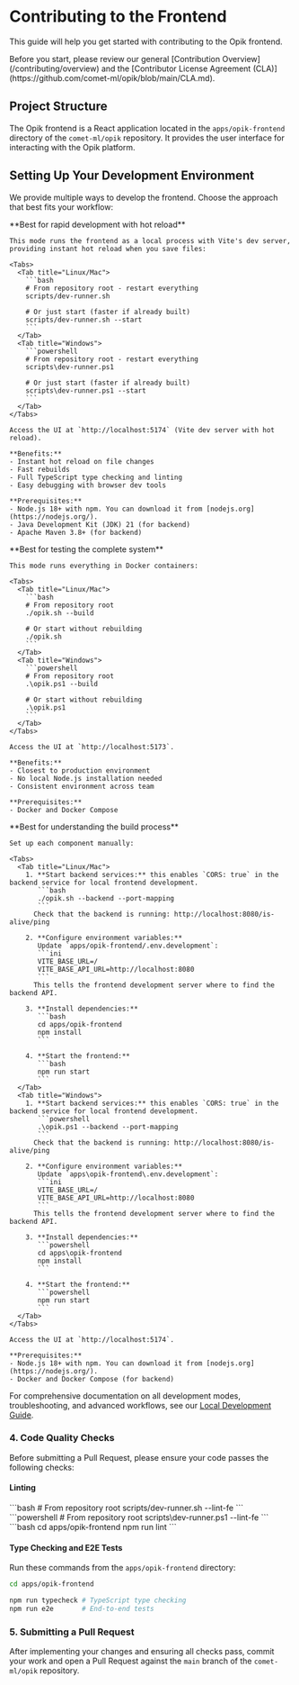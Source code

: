 # Contributing to the Frontend

This guide will help you get started with contributing to the Opik frontend.

<Tip>
  Before you start, please review our general [Contribution Overview](/contributing/overview) and the [Contributor
  License Agreement (CLA)](https://github.com/comet-ml/opik/blob/main/CLA.md).
</Tip>

## Project Structure

The Opik frontend is a React application located in the `apps/opik-frontend` directory of the `comet-ml/opik` repository. It provides the user interface for interacting with the Opik platform.

## Setting Up Your Development Environment

We provide multiple ways to develop the frontend. Choose the approach that best fits your workflow:

<Tabs>
  <Tab value="Local Process Mode" title="Local Process Mode (Recommended)">
    **Best for rapid development with hot reload**

    This mode runs the frontend as a local process with Vite's dev server, providing instant hot reload when you save files:

    <Tabs>
      <Tab title="Linux/Mac">
        ```bash
        # From repository root - restart everything
        scripts/dev-runner.sh

        # Or just start (faster if already built)
        scripts/dev-runner.sh --start
        ```
      </Tab>
      <Tab title="Windows">
        ```powershell
        # From repository root - restart everything
        scripts\dev-runner.ps1

        # Or just start (faster if already built)
        scripts\dev-runner.ps1 --start
        ```
      </Tab>
    </Tabs>

    Access the UI at `http://localhost:5174` (Vite dev server with hot reload).

    **Benefits:**
    - Instant hot reload on file changes
    - Fast rebuilds
    - Full TypeScript type checking and linting
    - Easy debugging with browser dev tools

    **Prerequisites:**
    - Node.js 18+ with npm. You can download it from [nodejs.org](https://nodejs.org/).
    - Java Development Kit (JDK) 21 (for backend)
    - Apache Maven 3.8+ (for backend)
  </Tab>

  <Tab value="Docker Mode" title="Docker Mode">
    **Best for testing the complete system**

    This mode runs everything in Docker containers:

    <Tabs>
      <Tab title="Linux/Mac">
        ```bash
        # From repository root
        ./opik.sh --build

        # Or start without rebuilding
        ./opik.sh
        ```
      </Tab>
      <Tab title="Windows">
        ```powershell
        # From repository root
        .\opik.ps1 --build

        # Or start without rebuilding
        .\opik.ps1
        ```
      </Tab>
    </Tabs>

    Access the UI at `http://localhost:5173`.

    **Benefits:**
    - Closest to production environment
    - No local Node.js installation needed
    - Consistent environment across team

    **Prerequisites:**
    - Docker and Docker Compose
  </Tab>

  <Tab value="Manual Setup" title="Manual Setup">
    **Best for understanding the build process**

    Set up each component manually:

    <Tabs>
      <Tab title="Linux/Mac">
        1. **Start backend services:** this enables `CORS: true` in the backend service for local frontend development.
           ```bash
           ./opik.sh --backend --port-mapping
           ```
          Check that the backend is running: http://localhost:8080/is-alive/ping

        2. **Configure environment variables:**
           Update `apps/opik-frontend/.env.development`:
           ```ini
           VITE_BASE_URL=/
           VITE_BASE_API_URL=http://localhost:8080
           ```
          This tells the frontend development server where to find the backend API.

        3. **Install dependencies:**
           ```bash
           cd apps/opik-frontend
           npm install
           ```

        4. **Start the frontend:**
           ```bash
           npm run start
           ```
      </Tab>
      <Tab title="Windows">
        1. **Start backend services:** this enables `CORS: true` in the backend service for local frontend development.
           ```powershell
           .\opik.ps1 --backend --port-mapping
           ```
          Check that the backend is running: http://localhost:8080/is-alive/ping

        2. **Configure environment variables:**
           Update `apps\opik-frontend\.env.development`:
           ```ini
           VITE_BASE_URL=/
           VITE_BASE_API_URL=http://localhost:8080
           ```
          This tells the frontend development server where to find the backend API.

        3. **Install dependencies:**
           ```powershell
           cd apps\opik-frontend
           npm install
           ```

        4. **Start the frontend:**
           ```powershell
           npm run start
           ```
      </Tab>
    </Tabs>

    Access the UI at `http://localhost:5174`.

    **Prerequisites:**
    - Node.js 18+ with npm. You can download it from [nodejs.org](https://nodejs.org/).
    - Docker and Docker Compose (for backend)
  </Tab>
</Tabs>

For comprehensive documentation on all development modes, troubleshooting, and advanced workflows, see our [Local Development Guide](/contributing/local-development).

### 4. Code Quality Checks

Before submitting a Pull Request, please ensure your code passes the following checks:

#### Linting

<Tabs>
  <Tab value="Using dev-runner" title="Using dev-runner (Recommended)">
    <Tabs>
      <Tab title="Linux/Mac">
        ```bash
        # From repository root
        scripts/dev-runner.sh --lint-fe
        ```
      </Tab>
      <Tab title="Windows">
        ```powershell
        # From repository root
        scripts\dev-runner.ps1 --lint-fe
        ```
      </Tab>
    </Tabs>
  </Tab>
  <Tab value="Manual npm" title="Manual npm">
    ```bash
    cd apps/opik-frontend
    npm run lint
    ```
  </Tab>
</Tabs>

#### Type Checking and E2E Tests

Run these commands from the `apps/opik-frontend` directory:

```bash
cd apps/opik-frontend

npm run typecheck # TypeScript type checking
npm run e2e       # End-to-end tests
```

### 5. Submitting a Pull Request

After implementing your changes and ensuring all checks pass, commit your work and open a Pull Request against the `main` branch of the `comet-ml/opik` repository.
